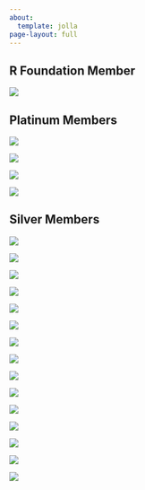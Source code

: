 ```yaml
---
about:
  template: jolla
page-layout: full
---
```

## R Foundation Member

<img src="/images/members/logo_rfoundation-300x184.webp" />

## Platinum Members

<div class="platinum">

  <img class="platinum-img" src="/images/members/Biogen.svg" />


  <img class="platinum-img" src="https://www.r-consortium.org/wp-content/uploads/sites/13/2019/03/genentech-300x184.png" />


  <img  class="platinum-img" src="https://www.r-consortium.org/wp-content/uploads/sites/13/2016/09/logo_msft-300x184.png" />


  <img  class="platinum-img"src="https://www.r-consortium.org/wp-content/uploads/sites/13/2016/09/posit-logo-fullcolor-TM-1-300x78.png" />

</div>

## Silver Members

<div class="silver">
  <img class="silver-img" src="https://www.r-consortium.org/wp-content/uploads/sites/13/2022/01/american-statistical-association.svg" />


  <img class="silver-img" src="https://www.r-consortium.org/wp-content/uploads/sites/13/2016/09/Ascent_Horizontal.svg" />


  <img  class="silver-img" src="https://www.r-consortium.org/wp-content/uploads/sites/13/2016/09/logo_esri-300x184.png" />


  <img  class="silver-img"src="https://www.r-consortium.org/wp-content/uploads/sites/13/2016/09/logo_google-300x184.png" />

  <img class="silver-img" src="https://www.r-consortium.org/wp-content/uploads/sites/13/2020/12/GSK_logo_2022.svg-300x96.png" />


  <img class="silver-img" src="https://www.r-consortium.org/wp-content/uploads/sites/13/2020/10/image001-300x38.png" />


  <img  class="silver-img" src="https://www.r-consortium.org/wp-content/uploads/sites/13/2021/12/lander-analytics.svg" />


  <img  class="silver-img"src="https://www.r-consortium.org/wp-content/uploads/sites/13/2020/01/merck.svg" />

  <img  class="silver-img"src="/images/members/novartis.svg" />

  <img class="silver-img" src="https://www.r-consortium.org/wp-content/uploads/sites/13/2021/12/novo-nordisk.svg" />


  <img class="silver-img" src="https://www.r-consortium.org/wp-content/uploads/sites/13/2016/09/logo_oracle-300x184.png" />


  <img  class="silver-img" src="https://www.r-consortium.org/wp-content/uploads/sites/13/2022/04/Pfizer_Logo_Color_RGB.svg" />


  <img  class="silver-img"src="https://www.r-consortium.org/wp-content/uploads/sites/13/2016/09/procogia-horizontal-light-bg-300x71.png" />

  <img class="silver-img" src="https://www.r-consortium.org/wp-content/uploads/sites/13/2024/03/sanofi.svg" />


  <img class="silver-img" src="https://www.r-consortium.org/wp-content/uploads/sites/13/2021/12/Swiss_Re.svg" />

</div>
